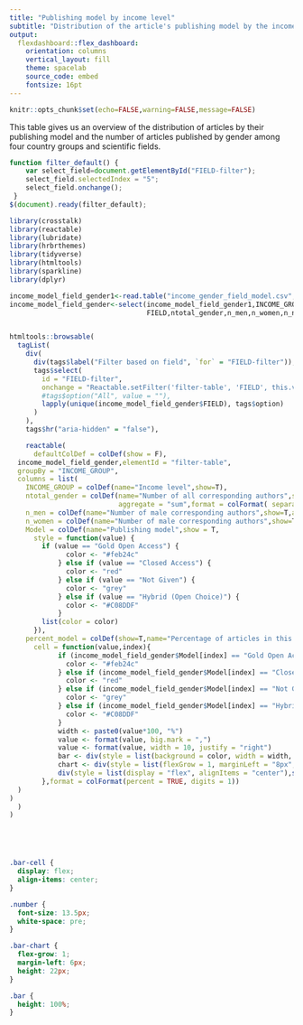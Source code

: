 ```yaml
---
title: "Publishing model by income level"
subtitle: "Distribution of the article's publishing model by the income level of the corresponding author's country"
output:
  flexdashboard::flex_dashboard:
    orientation: columns
    vertical_layout: fill
    theme: spacelab
    source_code: embed
    fontsize: 16pt
---
```


```r
knitr::opts_chunk$set(echo=FALSE,warning=FALSE,message=FALSE)
```

This table gives us an overview of the distribution of articles by their publishing model and the number of articles published by gender among four country groups and scientific fields.

```js
function filter_default() {
    var select_field=document.getElementById("FIELD-filter");
    select_field.selectedIndex = "5";
    select_field.onchange();
 }
$(document).ready(filter_default);
```

```r
library(crosstalk)
library(reactable)
library(lubridate)
library(hrbrthemes)
library(tidyverse)
library(htmltools)
library(sparkline)
library(dplyr)

income_model_field_gender1<-read.table("income_gender_field_model.csv",header=TRUE,sep=",",quote="\r",dec = ".")
income_model_field_gender<-select(income_model_field_gender1,INCOME_GROUP,
                                  FIELD,ntotal_gender,n_men,n_women,n_nogender,Model,n_total_models,percent_model)


htmltools::browsable(
  tagList(
    div(
      div(tags$label("Filter based on field", `for` = "FIELD-filter")),
      tags$select(
        id = "FIELD-filter",
        onchange = "Reactable.setFilter('filter-table', 'FIELD', this.value)",
        #tags$option("All", value = ""),
        lapply(unique(income_model_field_gender$FIELD), tags$option)
      )
    ),
    tags$hr("aria-hidden" = "false"),

    reactable(
      defaultColDef = colDef(show = F),
  income_model_field_gender,elementId = "filter-table",
  groupBy = "INCOME_GROUP",
  columns = list(
    INCOME_GROUP = colDef(name="Income level",show=T),
    ntotal_gender = colDef(name="Number of all corresponding authors",show=T,
                           aggregate = "sum",format = colFormat( separators = TRUE)),
    n_men = colDef(name="Number of male corresponding authors",show=T,aggregate = "sum",format = colFormat( separators = TRUE)),
    n_women = colDef(name="Number of male corresponding authors",show=T,aggregate = "sum",format = colFormat( separators = TRUE)),
    Model = colDef(name="Publishing model",show = T,
      style = function(value) {
        if (value == "Gold Open Access") {
              color <- "#feb24c"
            } else if (value == "Closed Access") {
              color <- "red"
            } else if (value == "Not Given") {
              color <- "grey"
            } else if (value == "Hybrid (Open Choice)") {
              color <- "#C08DDF"
            }
        list(color = color)
      }),
    percent_model = colDef(show=T,name="Percentage of articles in this model",
      cell = function(value,index){
            if (income_model_field_gender$Model[index] == "Gold Open Access") {
              color <- "#feb24c"
            } else if (income_model_field_gender$Model[index] == "Closed Access") {
              color <- "red"
            } else if (income_model_field_gender$Model[index] == "Not Given") {
              color <- "grey"
            } else if (income_model_field_gender$Model[index] == "Hybrid (Open Choice)") {
              color <- "#C08DDF"
            }
            width <- paste0(value*100, "%")
            value <- format(value, big.mark = ",")
            value <- format(value, width = 10, justify = "right")
            bar <- div(style = list(background = color, width = width, height = "16px"))
            chart <- div(style = list(flexGrow = 1, marginLeft = "8px", background = "#e1e1e1"), bar)
            div(style = list(display = "flex", alignItems = "center"),span(class = "number", width), chart)
        },format = colFormat(percent = TRUE, digits = 1))
  )
)
  )
)






```

```css
.bar-cell {
  display: flex;
  align-items: center;
}

.number {
  font-size: 13.5px;
  white-space: pre;
}

.bar-chart {
  flex-grow: 1;
  margin-left: 6px;
  height: 22px;
}

.bar {
  height: 100%;
}
```
